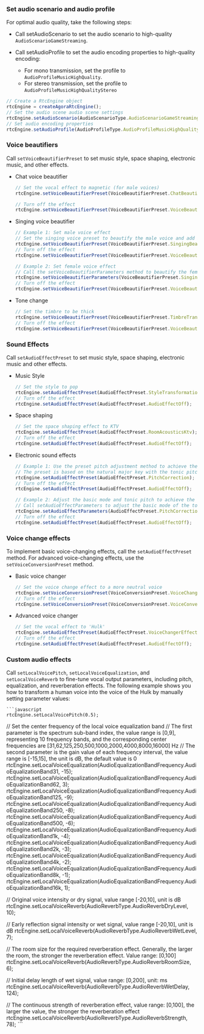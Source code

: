 <PlatformWrapper platform="electron">

### Set audio scenario and audio profile

For optimal audio quality, take the following steps:

- Call <Link to="{{Global.API_REF_ELECTRON_ROOT}}/class_irtcengine.html#api_irtcengine_setaudioscenario">setAudioScenario</Link> to set the audio scenario to high-quality `AudioScenarioGameStreaming`.
- Call <Link to="{{Global.API_REF_ELECTRON_ROOT}}/class_irtcengine.html#api_irtcengine_setaudioprofile">setAudioProfile</Link> to set the audio encoding properties to high-quality encoding:

   - For mono transmission, set the profile to `AudioProfileMusicHighQuality`.
   - For stereo transmission, set the profile to `AudioProfileMusicHighQualityStereo`

```javascript
// Create a RtcEngine object
rtcEngine = createAgoraRtcEngine();
// Set the audio scene audio scene settings
rtcEngine.setAudioScenario(AudioScenarioType.AudioScenarioGameStreaming);
// Set audio encoding properties
rtcEngine.setAudioProfile(AudioProfileType.AudioProfileMusicHighQualityStereo);
```

### Voice beautifiers

Call `setVoiceBeautifierPreset` to set music style, space shaping, electronic music, and other effects.

- Chat voice beautifier

   ```javascript
   // Set the vocal effect to magnetic (for male voices)
   rtcEngine.setVoiceBeautifierPreset(VoiceBeautifierPreset.ChatBeautifierMagnetic);
   
   // Turn off the effect
   rtcEngine.setVoiceBeautifierPreset(VoiceBeautifierPreset.VoiceBeautifierOff);
   ```

- Singing voice beautifier

   ```javascript
   // Example 1: Set male voice effect
   // Set the singing voice preset to beautify the male voice and add a small room reverberation effect
   rtcEngine.setVoiceBeautifierPreset(VoiceBeautifierPreset.SingingBeautifier);
   // Turn off the effect
   rtcEngine.setVoiceBeautifierPreset(VoiceBeautifierPreset.VoiceBeautifierOff);

   // Example 2: Set female voice effect
   // Call the setVoiceBeautifierParameters method to beautify the female voice and add hall reverberation effect
   rtcEngine.setVoiceBeautifierParameters(VoiceBeautifierPreset.SingingBeautifier, 2, 3);
   // Turn off the effect
   rtcEngine.setVoiceBeautifierPreset(VoiceBeautifierPreset.VoiceBeautifierOff);
   ```

* Tone change

   ```javascript
   // Set the timbre to be thick
   rtcEngine.setVoiceBeautifierPreset(VoiceBeautifierPreset.TimbreTransformationVigorous);
   // Turn off the effect
   rtcEngine.setVoiceBeautifierPreset(VoiceBeautifierPreset.VoiceBeautifierOff);
   ```

### Sound Effects

Call `setAudioEffectPreset` to set music style, space shaping, electronic music and other effects.

* Music Style

   ```javascript
   // Set the style to pop
   rtcEngine.setAudioEffectPreset(AudioEffectPreset.StyleTransformationPopular);
   // Turn off the effect
   rtcEngine.setAudioEffectPreset(AudioEffectPreset.AudioEffectOff);
   ```

* Space shaping

   ```javascript
   // Set the space shaping effect to KTV
   rtcEngine.setAudioEffectPreset(AudioEffectPreset.RoomAcousticsKtv);
   // Turn off the effect
   rtcEngine.setAudioEffectPreset(AudioEffectPreset.AudioEffectOff);
   ```

* Electronic sound effects

   ```javascript
   // Example 1: Use the preset pitch adjustment method to achieve the electronic music sound effect
   // The preset is based on the natural major key with the tonic pitch of C, and corrects the actual pitch of the audio
   rtcEngine.setAudioEffectPreset(AudioEffectPreset.PitchCorrection);
   // Turn off the effect
   rtcEngine.setAudioEffectPreset(AudioEffectPreset.AudioEffectOff);

   // Example 2: Adjust the basic mode and tonic pitch to achieve the electronic music sound effect
   // Call setAudioEffectParameters to adjust the basic mode of the tone to the natural minor key and the tonic pitch to D
   rtcEngine.setAudioEffectParameters(AudioEffectPreset.PitchCorrection, 2, 6);
   // Turn off the effect
   rtcEngine.setAudioEffectPreset(AudioEffectPreset.AudioEffectOff);
   ```

### Voice change effects

To implement basic voice-changing effects, call the `setAudioEffectPreset` method. For advanced voice-changing effects, use the `setVoiceConversionPreset` method.

* Basic voice changer

   ```javascript
   // Set the voice change effect to a more neutral voice
   rtcEngine.setVoiceConversionPreset(VoiceConversionPreset.VoiceChangerNeutral);
   // Turn off the effect
   rtcEngine.setVoiceConversionPreset(VoiceConversionPreset.VoiceConversionOff);
   ```

* Advanced voice changer

    ```javascript
    // Set the vocal effect to 'Hulk'
    rtcEngine.setAudioEffectPreset(AudioEffectPreset.VoiceChangerEffectHulk);
    // Turn off the effect
    rtcEngine.setAudioEffectPreset(AudioEffectPreset.AudioEffectOff);
    ```

### Custom audio effects

Call `setLocalVoicePitch`, `setLocalVoiceEqualization`, and `setLocalVoiceReverb` to fine-tune vocal output parameters, including pitch, equalization, and reverberation effects. The following example shows you how to transform a human voice into the voice of the Hulk by manually setting parameter values:

    ```javascript
    rtcEngine.setLocalVoicePitch(0.5);

   // Set the center frequency of the local voice equalization band
   // The first parameter is the spectrum sub-band index, the value range is [0,9], representing 10 frequency bands, and the corresponding center frequencies are [31,62,125,250,500,1000,2000,4000,8000,16000] Hz
   // The second parameter is the gain value of each frequency interval, the value range is [-15,15], the unit is dB, the default value is 0
    rtcEngine.setLocalVoiceEqualization(AudioEqualizationBandFrequency.AudioEqualizationBand31, -15);
    rtcEngine.setLocalVoiceEqualization(AudioEqualizationBandFrequency.AudioEqualizationBand62, 3);
    rtcEngine.setLocalVoiceEqualization(AudioEqualizationBandFrequency.AudioEqualizationBand125, -9);
    rtcEngine.setLocalVoiceEqualization(AudioEqualizationBandFrequency.AudioEqualizationBand250, -8);
    rtcEngine.setLocalVoiceEqualization(AudioEqualizationBandFrequency.AudioEqualizationBand500, -6);
    rtcEngine.setLocalVoiceEqualization(AudioEqualizationBandFrequency.AudioEqualizationBand1k, -4);
    rtcEngine.setLocalVoiceEqualization(AudioEqualizationBandFrequency.AudioEqualizationBand2k, -3);
    rtcEngine.setLocalVoiceEqualization(AudioEqualizationBandFrequency.AudioEqualizationBand4k, -2);
    rtcEngine.setLocalVoiceEqualization(AudioEqualizationBandFrequency.AudioEqualizationBand8k, -1);
    rtcEngine.setLocalVoiceEqualization(AudioEqualizationBandFrequency.AudioEqualizationBand16k, 1);

   // Original voice intensity or dry signal, value range [-20,10], unit is dB
    rtcEngine.setLocalVoiceReverb(AudioReverbType.AudioReverbDryLevel, 10);

   // Early reflection signal intensity or wet signal, value range [-20,10], unit is dB
    rtcEngine.setLocalVoiceReverb(AudioReverbType.AudioReverbWetLevel, 7);

   // The room size for the required reverberation effect. Generally, the larger the room, the stronger the reverberation effect. Value range: [0,100]
    rtcEngine.setLocalVoiceReverb(AudioReverbType.AudioReverbRoomSize, 6);

   // Initial delay length of wet signal, value range: [0,200], unit: ms
    rtcEngine.setLocalVoiceReverb(AudioReverbType.AudioReverbWetDelay, 124);

   // The continuous strength of reverberation effect, value range: [0,100], the larger the value, the stronger the reverberation effect
    rtcEngine.setLocalVoiceReverb(AudioReverbType.AudioReverbStrength, 78);
    ```
</PlatformWrapper>